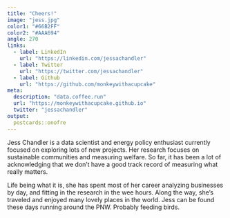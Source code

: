 ```yaml
---
title: "Cheers!"
image: "jess.jpg"
color1: "#66B2FF"
color2: "#AAA694"
angle: 270
links:
  - label: LinkedIn
    url: "https://linkedin.com/jessachandler"
  - label: Twitter
    url: "https://twitter.com/jessachandler"
  - label: Github
    url: "https://github.com/monkeywithacupcake"
meta:
  description: "data.coffee.run"
  url: "https://monkeywithacupcake.github.io"
  twitter: "jessachandler"
output:
  postcards::onofre
---
```

 
Jess Chandler is a data scientist and energy policy enthusiast currently focused on exploring lots of new projects. Her research focuses on sustainable communities and measuring welfare. So far, it has been a lot of acknowledging that we don't have a good track record of measuring what really matters. 

Life being what it is, she has spent most of her career analyzing businesses by day, and fitting in the research in the wee hours. Along the way, she's traveled and enjoyed many lovely places in the world. Jess can be found these days running around the PNW. Probably feeding birds. 
